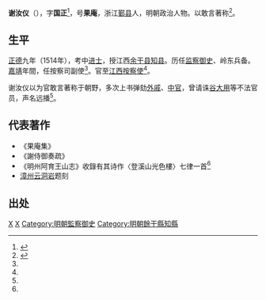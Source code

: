 '''谢汝仪'''（{{bd|1489年||1536年||X}}），字'''国正'''<ref name="xie history">{{cite web |url=http://authority.ddbc.edu.tw/person/search.php?aid=A008638 |title=謝汝儀 |publisher=中央研究院历史研究所 }}{{Dead link|date=2019年12月 |bot=InternetArchiveBot |fix-attempted=yes }}</ref>，号'''果庵'''，浙江[[鄞县|鄞县]]人，明朝政治人物。以敢言著称<ref name="xie profile">{{cite web|url=http://www.zjda.gov.cn/dadb/tszt/mrcd/201209/t20120912_152196.htm|title=谢汝仪|publisher=浙江档案网|author=浙江历史名人辞典|deadurl=yes|archiveurl=https://web.archive.org/web/20170424003219/http://www.zjda.gov.cn/dadb/tszt/mrcd/201209/t20120912_152196.htm|archivedate=2017年4月24日|df=|access-date=2015年6月8日}}</ref>。

==生平==
[[正德_(明朝)|正德]]九年（1514年），考中[[进士|进士]]，授江西[[余干县|余干县]][[知县|知县]]。历任[[监察御史|监察御史]]、岭东兵备。[[嘉靖|嘉靖]]年間，任按察司副使<ref name="xie history"/>。官至[[江西|江西]][[按察使|按察使]]<ref name="xie profile"/>。

谢汝仪以为官敢言著称于朝野，多次上书弹劾[[外戚|外戚]]、[[中官|中官]]，曾请诛[[谷大用|谷大用]]等不法官员，声名远播<ref name="xie profile"/>。

==代表著作==
* 《果庵集》
* 《謝侍御奏疏》
* 《明州阿育王山志》收錄有其诗作〈登溪山光色樓〉七律一首<ref name="xie history"/>
* [[漳州|漳州]][[云洞岩|云洞岩]]题刻

==出处==
{{reflist|2}}

{{正德九年甲戌科殿試金榜}}
{{DEFAULTSORT:Xie谢}}
[[Category:鄞县人|X]]
[[Category:明朝江西按察使|X]]
[[Category:明朝監察御史|Category:明朝監察御史]]
[[Category:明朝餘干縣知縣|Category:明朝餘干縣知縣]]